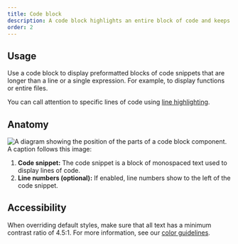 ```yaml
---
title: Code block
description: A code block highlights an entire block of code and keeps the formatting.
order: 2
---
```


## Usage

Use a code block to display preformatted blocks of code snippets that are longer than a line or a
single expression. For example, to display functions or entire files.

You can call attention to specific lines of code using
[line highlighting](/code-block/examples#line-highlighting).

## Anatomy

![A diagram showing the position of the parts of a code block component. A caption follows this image:](/images/code-block-anatomy@2x.png)

1. **Code snippet:** The code snippet is a block of monospaced text used to display lines of code.
2. **Line numbers (optional):** If enabled, line numbers show to the left of the code snippet.

## Accessibility

When overriding default styles, make sure that all text has a minimum contrast ratio of 4.5:1. For
more information, see our [color guidelines](/foundations/color-new/).

